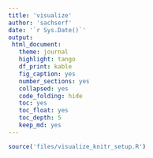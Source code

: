 ```yaml
---
title: 'visualize'
author: 'sachserf'
date: '`r Sys.Date()`'
output:
 html_document:
   theme: journal
   highlight: tango
   df_print: kable
   fig_caption: yes
   number_sections: yes
   collapsed: yes
   code_folding: hide
   toc: yes
   toc_float: yes
   toc_depth: 5
   keep_md: yes
---
```


```r
source('files/visualize_knitr_setup.R')
```

